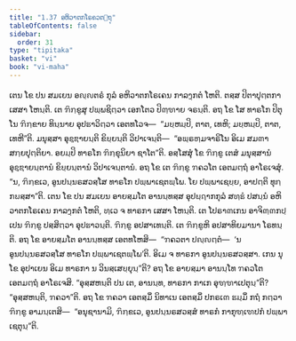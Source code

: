 ```yaml
---
title: "1.37 ອຫິວາຕກໂຣຄວຕ຺ຖຸ"
tableOfContents: false
sidebar:
  order: 31
type: "tipitaka"
basket: "vi"
book: "vi-maha"
---
```



<DynamicBreadcrumb />

<Division number="100" book="vi-maha">

<Paragraph number="440" book="vi-maha">
ເຕນ ໂຂ ປນ ສມເຍນ ອຎ຺ຎຕຣໍ ກຸລໍ ອຫິວາຕກໂຣເຄນ ກາລງ຺ກຕໍ ໂຫຕິ. ຕສ຺ສ ປິຕາປຸຕ຺ຕກາ ເສສາ ໂຫນ຺ຕິ. ເຕ ຠິກ຺ຂູສຸ ປພ຺ພຊິຕ຺ວາ ເອກໂຕວ ປິຓ຺ຑາຍ ຈຣນ຺ຕິ. ອຖ ໂຂ ໂສ ທາຣໂກ ປິຕຸໂນ ຠິກ຺ຂາຍ ທິນ຺ນາຍ ອຸປຘາວິຕ຺ວາ ເອຕທໂວຈ—  “ມຍ຺ຫມ຺ປິ, ຕາຕ, ເທຫິ; ມຍ຺ຫມ຺ປິ, ຕາຕ, ເທຫີ”ຕິ. ມນຸສ຺ສາ ອຸຊ຺ຌາຍນ຺ຕິ ຂິຍ຺ຍນ຺ຕິ ວິປາເຈນ຺ຕິ—  “ອພ຺ຣຫ຺ມຈາຣິໂນ ອິເມ ສມຓາ ສກ຺ຍປຸຕ຺ຕິຍາ. ອຍມ຺ປິ ທາຣໂກ ຠິກ຺ຂຸນິຍາ ຊາໂຕ”ຕິ. ອສ຺ໂສສຸໍ ໂຂ ຠິກ຺ຂູ ເຕສໍ ມນຸສ຺ສານໍ ອຸຊ຺ຌາຍນ຺ຕານໍ ຂິຍ຺ຍນ຺ຕານໍ ວິປາເຈນ຺ຕານໍ. ອຖ ໂຂ ເຕ ຠິກ຺ຂູ ຠຄວໂຕ ເອຕມຕ຺ຖໍ ອາໂຣເຈສຸໍ. “ນ, ຠິກ຺ຂເວ, ອູນປນ຺ນຣສວສ຺ໂສ ທາຣໂກ ປພ຺ພາເຊຕພ຺ໂພ. ໂຍ ປພ຺ພາເຊຍ຺ຍ, ອາປຕ຺ຕິ ທຸກ຺ກຏສ຺ສາ”ຕິ.
</Paragraph>

<Paragraph number="441" book="vi-maha">
ເຕນ ໂຂ ປນ ສມເຍນ ອາຍສ຺ມໂຕ ອານນ຺ທສ຺ສ ອຸປຏ຺ຐາກກຸລໍ ສທ຺ຘໍ ປສນ຺ນໍ ອຫິວາຕກໂຣເຄນ ກາລງ຺ກຕໍ ໂຫຕິ, ທ຺ເວ ຈ ທາຣກາ ເສສາ ໂຫນ຺ຕິ. ເຕ ໂປຣາຓເກນ ອາຈິຓ຺ຓກປ຺ເປນ ຠິກ຺ຂູ ປສ຺ສິຕ຺ວາ ອຸປຘາວນ຺ຕິ. ຠິກ຺ຂູ ອປສາເທນ຺ຕິ. ເຕ ຠິກ຺ຂູຫິ ອປສາທິຍມານາ ໂຣທນ຺ຕິ. ອຖ ໂຂ ອາຍສ຺ມໂຕ ອານນ຺ທສ຺ສ ເອຕທໂຫສິ—  “ຠຄວຕາ ປຎ຺ຎຕ຺ຕໍ—  ‘ນ ອູນປນ຺ນຣສວສ຺ໂສ ທາຣໂກ ປພ຺ພາເຊຕພ຺ໂພ’ຕິ. ອິເມ ຈ ທາຣກາ ອູນປນ຺ນຣສວສ຺ສາ. ເກນ ນຸ ໂຂ ອຸປາເຍນ ອິເມ ທາຣກາ ນ ວິນສ຺ເສຍ຺ຍຸນ຺”ຕິ? ອຖ ໂຂ ອາຍສ຺ມາ ອານນ຺ໂທ ຠຄວໂຕ ເອຕມຕ຺ຖໍ ອາໂຣເຈສິ. “ອຸສ຺ສຫນ຺ຕິ ປນ ເຕ, ອານນ຺ທ, ທາຣກາ ກາເກ ອຸຑ຺ຑາເປຕຸນ຺”ຕິ? “ອຸສ຺ສຫນ຺ຕິ, ຠຄວາ”ຕິ. ອຖ ໂຂ ຠຄວາ ເອຕສ຺ມິໍ ນິທາເນ ເອຕສ຺ມິໍ ປກຣເຓ ຘມ຺ມິໍ ກຖໍ ກຕ຺ວາ ຠິກ຺ຂູ ອາມນ຺ເຕສິ—  “ອນຸຊານາມິ, ຠິກ຺ຂເວ, ອູນປນ຺ນຣສວສ຺ສໍ ທາຣກໍ ກາກຸຑ຺ເຑປກໍ ປພ຺ພາເຊຕຸນ຺”ຕິ.
</Paragraph>
</Division>